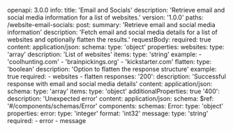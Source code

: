 openapi: 3.0.0
info:
  title: 'Email and Socials'
  description: 'Retrieve email and social media information for a list of websites.'
  version: '1.0.0'
paths:
  /website-email-socials:
    post:
      summary: 'Retrieve email and social media information'
      description: 'Fetch email and social media details for a list of websites and optionally flatten the results.'
      requestBody:
        required: true
        content:
          application/json:
            schema:
              type: 'object'
              properties:
                websites:
                  type: 'array'
                  description: 'List of websites'
                  items:
                    type: 'string'
                  example:
                    - 'coolhunting.com'
                    - 'brainpickings.org'
                    - 'kickstarter.com'
                flatten:
                  type: 'boolean'
                  description: 'Option to flatten the response structure'
                  example: true
              required:
                - websites
                - flatten
      responses:
        '200':
          description: 'Successful response with email and social media details'
          content:
            application/json:
              schema:
                type: 'array'
                items:
                  type: 'object'
                  additionalProperties: true
        '400':
          description: 'Unexpected error'
          content:
            application/json:
              schema:
                $ref: '#/components/schemas/Error'
components:
  schemas:
    Error:
      type: 'object'
      properties:
        error:
          type: 'integer'
          format: 'int32'
        message:
          type: 'string'
      required:
        - error
        - message
